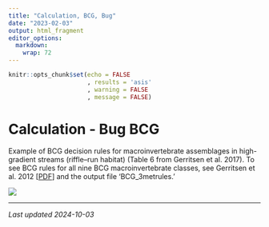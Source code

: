 ```yaml
---
title: "Calculation, BCG, Bug"
date: "2023-02-03"
output: html_fragment
editor_options: 
  markdown: 
    wrap: 72
---
```


```r
knitr::opts_chunk$set(echo = FALSE
                      , results = 'asis'
                      , warning = FALSE
                      , message = FALSE)
```

# Calculation - Bug BCG

Example of BCG decision rules for macroinvertebrate assemblages in high-gradient streams (riffle–run habitat) (Table 6 from Gerritsen et al. 2017). To see BCG rules for all nine BCG macroinvertebrate classes, see Gerritsen et al. 2012 [<a href="https://github.com/leppott/MNcalc/raw/main/inst/apps/MNcalc/www/links/BCG_BugRules_Gerritsen2012.pdf" target="blank">PDF</a>] and the output file ‘BCG_3metrules.’

![](images/CalculateBCGmodels_bugBCG_examplerules_20241002.jpg){width="75%}

---

*Last updated 2024-10-03*
